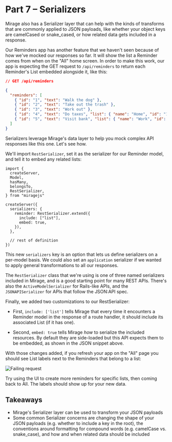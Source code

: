 # Part 7 – Serializers

Mirage also has a Serializer layer that can help with the kinds of transforms that are commonly applied to JSON payloads, like whether your object keys are camelCased or snake_cased, or how related data gets included in a response.

Our Reminders app has another feature that we haven't seen because of how we've mocked our responses so far. It will show the list a Reminder comes from when on the "All" home screen. In order to make this work, our app is expecting the GET request to `/api/reminders` to return each Reminder's List embedded alongside it, like this:

```json
// GET /api/reminders

{
  "reminders": [
    { "id": "1", "text": "Walk the dog" },
    { "id": "2", "text": "Take out the trash" },
    { "id": "3", "text": "Work out" },
    { "id": "4", "text": "Do taxes", "list": { "name": "Home", "id": "1" } },
    { "id": "5", "text": "Visit bank", "list": { "name": "Work", "id": "2" } }
  ]
}
```

Serializers leverage Mirage's data layer to help you mock complex API responses like this one. Let's see how.

We'll import `RestSerializer`, set it as the serializer for our Reminder model, and tell it to embed any related lists:

```js{6,10-15}
import {
  createServer,
  Model,
  hasMany,
  belongsTo,
  RestSerializer,
} from "miragejs"

createServer({
  serializers: {
    reminder: RestSerializer.extend({
      include: ["list"],
      embed: true,
    }),
  },

  // rest of definition
})
```

This new `serializers` key is an option that lets us define serializers on a per-model basis. We could also set an `application` serializer if we wanted to apply general transformations to all our responses.

The `RestSerializer` class that we're using is one of three named serializers included in Mirage, and is a good starting point for many REST APIs. There's also the `ActiveModelSerializer` for Rails-like APIs, and the `JSONAPISerializer` for APIs that follow the JSON:API spec.

Finally, we added two customizations to our RestSerializer:

- First, `include: ['list']` tells Mirage that every time it encounters a Reminder model in the response of a route handler, it should include its associated List (if it has one).

- Second, `embed: true` tells Mirage _how_ to serialize the included resources. By default they are side-loaded but this API expects them to be embedded, as shown in the JSON snippet above.

With those changes added, if you refresh your app on the "All" page you should see List labels next to the Reminders that belong to a list:

![Failing request](../../assets/images/tutorial/part-7-included.png)

Try using the UI to create more reminders for specific lists, then coming back to All. The labels should show up for your new data.

## Takeaways

- Mirage's Serializer layer can be used to transform your JSON payloads
- Some common Serializer concerns are changing the shape of your JSON payloads (e.g. whether to include a key in the root), the conventions around formatting for compound words (e.g. camelCase vs. snake_case), and how and when related data should be included
